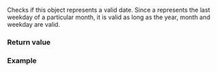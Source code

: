 {{cpp/chrono/year_month_weekday_last/title|ok}}
{{cpp/chrono/year_month_weekday_last/navbar}}
{{dcl begin}}
{{dcl|since=c++20|
constexpr bool ok() const noexcept;
}}
{{dcl end}}
Checks if this object represents a valid date. Since a {{tt|year_month_weekday_last}} represents the last weekday of a particular month, it is valid as long as the year, month and weekday are valid.

===Return value===
{{c|year().ok() &amp;&amp; month().ok() &amp;&amp; weekday().ok()}}

===Example===
{{example
|code=
#include &lt;cassert&gt;
#include &lt;chrono&gt;
using namespace std::chrono;

int main()
{
    auto ymwdl{Tuesday[last]/11/2020};
    assert(ymwdl.ok());
    ymwdl = Tuesday[last]/-2/2021;
    assert(!ymwdl.ok());
    ymwdl += months(0); // Normalize month
    assert(ymwdl.ok());
}
}}

{{langlinks|es|ja|ru|zh}}